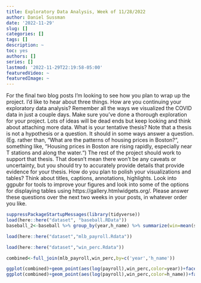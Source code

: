```yaml
---
title: Exploratory Data Analysis, Week of 11/28/2022
author: Daniel Sussman
date: '2022-11-29'
slug: []
categories: []
tags: []
description: ~
toc: yes
authors: []
series: []
lastmod: '2022-11-29T22:19:58-05:00'
featuredVideo: ~
featuredImage: ~
---
```


For the final two blog posts I’m looking to see how you plan to wrap up the project. I’d like to hear about three things.
How are you continuing your exploratory data analysis? Remember all the ways we visualized the COVID data in just a couple days. Make sure you’ve done a thorough exploration for your project. Lots of ideas will be dead ends but keep looking and think about attaching more data.
What is your tentative thesis? Note that a thesis is not a hypothesis or a question. It should in some ways answer a question. (Eg. rather than, “What are the patterns of housing prices in Boston?“, something like, “Housing prices in Boston are rising rapidly, especially near T stations and along the water.“) The rest of the project should work to support that thesis. That doesn’t mean there won’t be any caveats or uncertainty, but you should try to accurately  provide details that provide evidence for your thesis.
How do you plan to polish your visualizations and tables? Think about titles, captions, annotations, highlights. Look into ggpubr for tools to improve your figures and look into some of the options for displaying tables using https://gallery.htmlwidgets.org/.
Please answer these questions over the next two weeks in your posts, in whatever order you like.


```r
suppressPackageStartupMessages(library(tidyverse))
load(here::here("dataset", "baseball.RData"))
baseball_2<-baseball %>% group_by(year,h_name) %>% summarize(win=mean(score_diff))

load(here::here("dataset","mlb_payroll.Rdata"))

load(here::here("dataset","win_perc.Rdata"))

combined<-full_join(mlb_payroll,win_perc,by=c('year','h_name'))

ggplot(combined)+geom_point(aes(log(payroll),win_perc,color=year))+facet_wrap(vars(h_name))+scale_color_viridis_c()
ggplot(combined)+geom_point(aes(log(payroll),win_perc,color=h_name))+facet_wrap(vars(year))
```